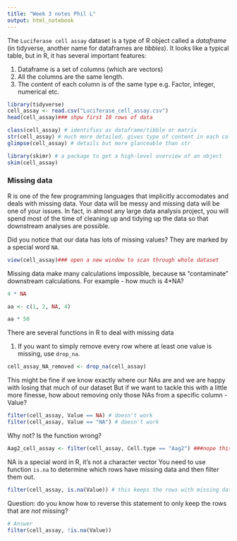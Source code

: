 ```yaml
---
title: "Week 3 notes Phil L"
output: html_notebook
---
```


The `Luciferase cell assay` dataset is a type of R object called a *dataframe* (in tidyverse, another name for dataframes are *tibbles*). It looks like a typical table, but in R, it has several important features:

1. Dataframe is a set of columns (which are vectors)
2. All the columns are the same length.
3. The content of each column is of the same type  e.g. Factor, integer, numerical etc. 

```r
library(tidyverse)
cell_assay <- read.csv("Luciferase_cell_assay.csv")
head(cell_assay)### shpw first 10 rows of data

```

```r
class(cell_assay) # identifies as dataframe/tibble or matrix
str(cell_assay) # much more detailed, gives type of content in each column
glimpse(cell_assay) # details but more glanceable than str

library(skimr) # a package to get a high-level overview of an object
skim(cell_assay)
```


### Missing data

R is one of the few programming languages that implicitly accomodates and deals with missing data. Your data will be messy and missing data will be one of your issues. In fact, in almost any large data analysis project, you will spend most of the time of cleaning up and tidying up the data so that downstream analyses are possible.

Did you notice that our data has lots of missing values? They are marked by a special word `NA`.

```r
view(cell_assay)### open a new window to scan through whole dataset
```


Missing data make many calculations impossible, because `NA` "contaminate" downstream calculations. For example - how much is 4*NA?

```r
4 * NA
```

```r
aa <- c(1, 2, NA, 4)

aa * 50
```


There are several functions in R to deal with missing data

1. If you want to simply remove every row where at least one value is missing, use `drop_na`.

```r
cell_assay_NA_removed <- drop_na(cell_assay)

```

This might be fine if we know exactly where our NAs are and we are happy with losing that much of our dataset
But if we want to tackle this with a little more finesse, how about removing only those NAs from a specific column - Value?


```r
filter(cell_assay, Value == NA) # doesn't work
filter(cell_assay, Value == "NA") # doesn't work
```

Why not? Is the function wrong?

```r
Aag2_cell_assay <- filter(cell_assay, Cell.type == "Aag2") ###nope this seems fine! 
```


NA is a special word in R, it's not a character vector
You need to use function `is.na` to determine which rows have missing data and then filter them out.

```r
filter(cell_assay, is.na(Value)) # this keeps the rows with missing data
```

Question: do you know how to reverse this statement to only keep the rows that are *not* missing?

```r
# Answer
filter(cell_assay, !is.na(Value))
```
